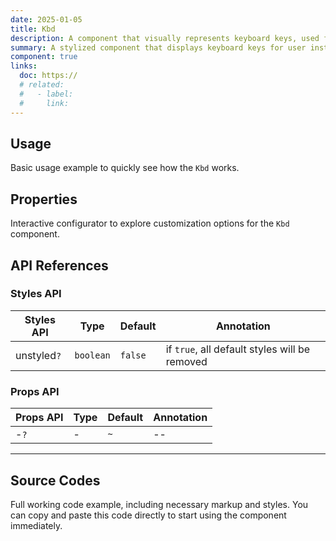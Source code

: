 ```yaml
---
date: 2025-01-05
title: Kbd
description: A component that visually represents keyboard keys, used for shortcuts or instructions in documentation and tutorials.
summary: A stylized component that displays keyboard keys for user instructions or guides.
component: true
links:
  doc: https://
  # related:
  #   - label:
  #     link:
---
```


## Usage

Basic usage example to quickly see how the `Kbd` works.

<KbdDemosUsage />

## Properties

Interactive configurator to explore customization options for the `Kbd` component.

<KbdDemosConfigurator />

## API References

### Styles API

| Styles API  | Type      | Default | Annotation                                    |
| ----------- | --------- | ------- | --------------------------------------------- |
| unstyled`?` | `boolean` | `false` | if `true`, all default styles will be removed |

### Props API

| Props API | Type | Default | Annotation |
| --------- | ---- | ------- | ---------- |
| -`?`      | -    | `~`     | --         |

---

## Source Codes

Full working code example, including necessary markup and styles.
You can copy and paste this code directly to start using the component immediately.

<SourceCodes name="kbd" />
